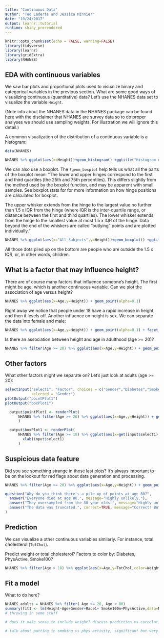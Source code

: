 ```yaml
---
title: "Continuous Data"
author: "Ted Laderas and Jessica Minnier"
date: "10/24/2017"
output: learnr::tutorial
runtime: shiny_prerendered
---
```


```r
knitr::opts_chunk$set(echo = FALSE, warning=FALSE)
library(tidyverse)
library(learnr)
library(gridExtra)
library(NHANES)
```

## EDA with continuous variables

We saw bar plots and proportional plots used to visualize binary and categorical variables in the previous section. What are some good ways of visualizing continuous (quantitative) data?  Let's use the NHANES data set to visualize the variable `Height`.

(Note info about the NHANES data in the NHANES package can be found [here](https://cran.r-project.org/web/packages/NHANES/NHANES.pdf) with the disclaimer that NHANES are survey data so to do proper analyses we should use sampling weights. For illustration we will ignore this detail.)

A common visualization of the distribution of a continuous variable is a histogram: 

```r
data(NHANES)

NHANES %>% ggplot(aes(x=Height))+geom_histogram() +ggtitle("Histogram of NHANES Height")
```

We can also use a boxplot. The `?geom_boxplot` help tells us what all the parts of the boxplot mean:
"The lower and upper hinges correspond to the first and third quartiles (the 25th and 75th percentiles). This differs slightly from the method used by the boxplot function, and may be apparent with small samples. See boxplot.stats for for more information on how hinge positions are calculated for boxplot.

The upper whisker extends from the hinge to the largest value no further than 1.5 x IQR from the hinge (where IQR is the inter-quartile range, or distance between the first and third quartiles). The lower whisker extends from the hinge to the smallest value at most 1.5 x IQR of the hinge. Data beyond the end of the whiskers are called "outlying" points and are plotted individually."

```r
NHANES %>% ggplot(aes(x="All Subjects",y=Height))+geom_boxplot() +ggtitle("Boxplot of NHANES Height")
```

All those dots piled up on the bottom are people who are outside the 1.5 x IQR, or, in other words, children.

## What is a factor that may influence height?

There are of course many factors that influence someone's height. The first might be age, which is another continuous variable. Can we plot the association of age versus height?

```r
NHANES %>% ggplot(aes(x=Age,y=Height)) + geom_point(alpha=0.1)
```

Right away we notice that people under 18 have a rapid increase in height, and then it levels off. Another influence on height is sex. We can separate the data into female and male:

```r
NHANES %>% ggplot(aes(x=Age,y=Height)) + geom_point(alpha=0.1) + facet_wrap(~Gender)
```

Is there an association between height and age in adulthood (age >= 20)?

```r
NHANES %>% filter(Age >= 20) %>% ggplot(aes(x=Age,y=Height)) + geom_point(alpha=0.1) + facet_wrap(~Gender)
```

## Other factors

What other factors might we separate on? Let's just look at adults (age >= 20):

```r
selectInput("select1", "Factor", choices = c("Gender","Diabetes","Smoke100n","Race1","Race3","PhysActive"),
            selected = "Gender")
plotOutput("pointPlot1")
plotOutput("boxPlot1")
```

```r
  output$pointPlot1 <- renderPlot(
      NHANES %>% filter(Age >= 20) %>% ggplot(aes(x=Age,y=Height)) + geom_point(alpha=0.1) + facet_wrap(~get(input$select1))
      )

  output$boxPlot1 <- renderPlot(
      NHANES %>% filter(Age >= 18) %>% ggplot(aes(x=get(input$select1),y=Height)) + geom_boxplot() + 
        xlab(input$select1)
      )
```


## Suspicious data feature

Did you see something strange in those last plots? It's always important to be on the lookout for red flags about data generation and processing.

```r
NHANES %>% filter(Age >= 20) %>% ggplot(aes(x=Age,y=Height)) + geom_point(alpha=0.1) + facet_wrap(~Gender)
```

```r
question("Why do you think there's a pile up of points at age 80?",
  answer("Everyone died at age 80.", message="Highly unlikely."),
  answer("They oversampled from the 80 year olds.", message="Highly unlikely."),
  answer("The data was truncated.", correct=TRUE, message="Correct! But why? Probably to preserve de-identification. If we fit a model to find the association of age and height, how do you think those 80 year olds would influence our results?")
)
```



## Prediction

We can visualize a other continuous variables similarly. For instance, total cholesterol (`TotChol`).

Predict weight or total cholesterol?
Factors to color by: Diabetes, PhysActive, Smoke100?

```r
NHANES %>% filter(Age > 18) %>% ggplot(aes(x=Age,y=TotChol,color=Weight)) + geom_point(alpha=0.1) + facet_grid(~Diabetes)
```


## Fit a model

What to do here?

```r
NHANES_adults = NHANES %>% filter( Age >= 20, Age < 80)
summary(fit1 <- lm(Height~Age+Gender+Race1+ Smoke100n+PhysActive,data=NHANES_adults))
# throwing in some stuff

# does it make sense to include weight? discuss prediction vs correlation vs causation? independent predictors vs dependent variable, confounders...etc

# talk about putting in smoking vs phys activity, significant but very low coefficients
```



